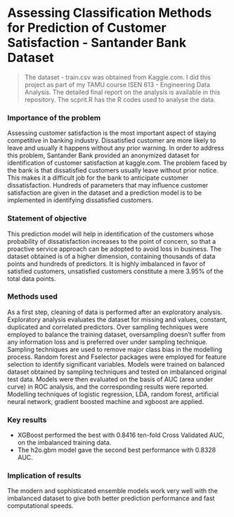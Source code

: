 # Assessing Classification Methods for Prediction of Customer Satisfaction - Santander Bank Dataset

> The dataset - train.csv was obtained from Kaggle.com.
  I did this project as part of my TAMU course ISEN 613 - Engineering Data Analysis.
  The detailed final report on the analysis is available in this repository.
  The scprit.R has the R codes used to analyse the data.


### Importance of the problem

Assessing customer satisfaction is the most important aspect of staying competitive in banking industry.
Dissatisfied customer are more likely to leave and usually it happens without any prior warning. In order to
address this problem, Santander Bank provided an anonymized dataset for identification of customer satisfaction at kaggle.com.
The problem faced by the bank is that dissatisfied customers usually leave without prior notice. This makes it
a difficult job for the bank to anticipate customer dissatisfaction. Hundreds of parameters that may influence
customer satisfaction are given in the dataset and a prediction model is to be implemented in identifying
dissatisfied customers.

### Statement of objective

This prediction model will help in identification of the customers whose probability of dissatisfaction increases
to the point of concern, so that a proactive service approach can be adopted to avoid loss in business. The
dataset obtained is of a higher dimension, containing thousands of data points and hundreds of predictors. It
is highly imbalanced in favor of satisfied customers, unsatisfied customers constitute a mere 3.95% of the
total data points.

### Methods used

As a first step, cleaning of data is performed after an exploratory analysis. Exploratory analysis evaluates the
dataset for missing and values, constant, duplicated and correlated predictors. Over sampling techniques
were employed to balance the training dataset, oversampling doesn’t suffer from any information loss and is
preferred over under sampling technique. Sampling techniques are used to remove major class bias in the
modelling process. Random forest and Fselector packages were employed for feature selection to identify
significant variables. Models were trained on balanced dataset obtained by sampling techniques and tested
on imbalanced original test data. Models were then evaluated on the basis of AUC (area under curve) in ROC
analysis, and the corresponding results were reported. Modelling techniques of logistic regression, LDA,
random forest, artificial neural network, gradient boosted machine and xgboost are applied.

### Key results

- XGBoost performed the best with 0.8416 ten-fold Cross Validated AUC, on the imbalanced training
data.
- The h2o.gbm model gave the second best performance with 0.8328 AUC.

### Implication of results

The modern and sophisticated ensemble models work very well with the imbalanced
dataset to give both better prediction performance and fast computational speeds.
